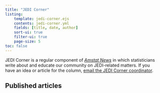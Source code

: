 ```yaml
---
title: "JEDI Corner"
listing:
    template: jedi-corner.ejs
    contents: jedi-corner.yml
    fields: [title, date, author]
    sort-ui: true
    filter-ui: true
    page-size: 5
toc: false
---
```


JEDI Corner is a regular component of [*Amstat News*](https://magazine.amstat.org/) in which statisticians write about and educate our community on JEDI-related matters.
If you have an idea or article for the column, [email the JEDI Corner coordinator](mailto:jedicorner@datascijedi.org).

## Published articles

